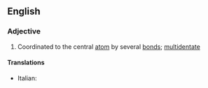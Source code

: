 ==English==

===Adjective===
{{en-adj}}

# {{context|chemistry|of a ligand|lang=en}} Coordinated to the central [[atom]] by several [[bond]]s; [[multidentate]]

====Translations====
{{trans-top|multidentate}}
* Italian: {{t|it|polidentato}}
{{trans-mid}}
{{trans-bottom}}